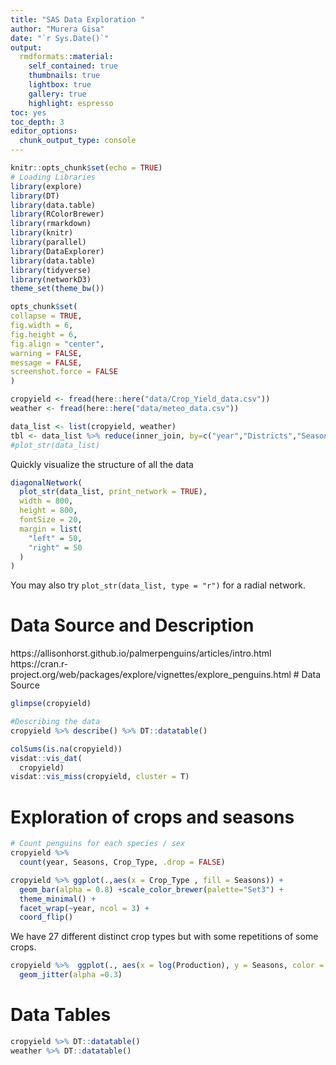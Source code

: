 ```yaml
---
title: "SAS Data Exploration "
author: "Murera Gisa"
date: "`r Sys.Date()`"
output: 
  rmdformats::material: 
    self_contained: true
    thumbnails: true
    lightbox: true
    gallery: true
    highlight: espresso
toc: yes
toc_depth: 3
editor_options: 
  chunk_output_type: console
---
```

```r
knitr::opts_chunk$set(echo = TRUE)
# Loading Libraries
library(explore)
library(DT)
library(data.table)
library(RColorBrewer)
library(rmarkdown)
library(knitr)
library(parallel)
library(DataExplorer)
library(data.table)
library(tidyverse)
library(networkD3)
theme_set(theme_bw())

opts_chunk$set(
collapse = TRUE,
fig.width = 6,
fig.height = 6,
fig.align = "center",
warning = FALSE,
message = FALSE,
screenshot.force = FALSE
)

cropyield <- fread(here::here("data/Crop_Yield_data.csv"))
weather <- fread(here::here("data/meteo_data.csv"))

data_list <- list(cropyield, weather)
tbl <- data_list %>% reduce(inner_join, by=c("year","Districts","Seasons"))
#plot_str(data_list)
```

Quickly visualize the structure of all the data

```r
diagonalNetwork(
  plot_str(data_list, print_network = TRUE),
  width = 800,
  height = 800,
  fontSize = 20,
  margin = list(
    "left" = 50,
    "right" = 50
  )
)
```

You may also try `plot_str(data_list, type = "r")` for a radial network.

# Data Source and Description

https://allisonhorst.github.io/palmerpenguins/articles/intro.html
https://cran.r-project.org/web/packages/explore/vignettes/explore_penguins.html
# Data Source


```r
glimpse(cropyield)

#Describing the data
cropyield %>% describe() %>% DT::datatable()

colSums(is.na(cropyield))
visdat::vis_dat(
  cropyield)
visdat::vis_miss(cropyield, cluster = T)

```

# Exploration of crops and seasons

```r
# Count penguins for each species / sex
cropyield %>%
  count(year, Seasons, Crop_Type, .drop = FALSE)
```



```r
cropyield %>% ggplot(.,aes(x = Crop_Type , fill = Seasons)) +
  geom_bar(alpha = 0.8) +scale_color_brewer(palette="Set3") +
  theme_minimal() +
  facet_wrap(~year, ncol = 3) +
  coord_flip()
```

We have 27 different distinct crop types but with some repetitions of some crops.

```r
cropyield %>%  ggplot(., aes(x = log(Production), y = Seasons, color = Seasons )) + geom_boxplot() +
  geom_jitter(alpha =0.3)
```


# Data Tables

```r
cropyield %>% DT::datatable()
weather %>% DT::datatable()

```

```r



```

